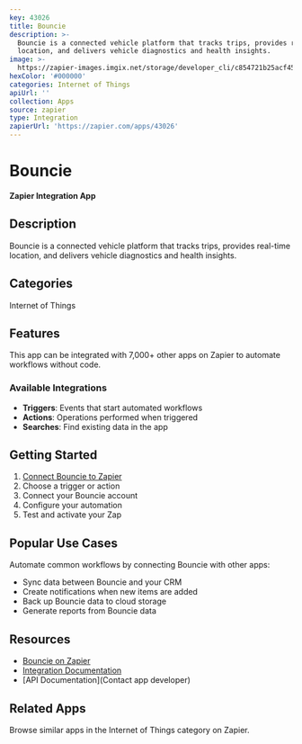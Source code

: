 ```yaml
---
key: 43026
title: Bouncie
description: >-
  Bouncie is a connected vehicle platform that tracks trips, provides real-time
  location, and delivers vehicle diagnostics and health insights.
image: >-
  https://zapier-images.imgix.net/storage/developer_cli/c854721b25acf45e57f799e49e042218_2.png?auto=format%2Ccompress&ixlib=python-3.0.0&q=50
hexColor: '#000000'
categories: Internet of Things
apiUrl: ''
collection: Apps
source: zapier
type: Integration
zapierUrl: 'https://zapier.com/apps/43026'
---
```

# Bouncie

**Zapier Integration App**

## Description

Bouncie is a connected vehicle platform that tracks trips, provides real-time location, and delivers vehicle diagnostics and health insights.

## Categories

Internet of Things

## Features

This app can be integrated with 7,000+ other apps on Zapier to automate workflows without code.

### Available Integrations

- **Triggers**: Events that start automated workflows
- **Actions**: Operations performed when triggered
- **Searches**: Find existing data in the app

## Getting Started

1. [Connect Bouncie to Zapier](https://zapier.com/apps/43026)
2. Choose a trigger or action
3. Connect your Bouncie account
4. Configure your automation
5. Test and activate your Zap

## Popular Use Cases

Automate common workflows by connecting Bouncie with other apps:

- Sync data between Bouncie and your CRM
- Create notifications when new items are added
- Back up Bouncie data to cloud storage
- Generate reports from Bouncie data

## Resources

- [Bouncie on Zapier](https://zapier.com/apps/43026)
- [Integration Documentation](https://zapier.com/apps/43026/integrations)
- [API Documentation](Contact app developer)

## Related Apps

Browse similar apps in the Internet of Things category on Zapier.
